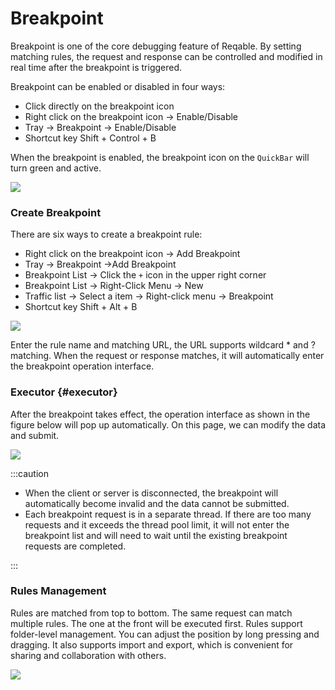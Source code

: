 # Breakpoint


Breakpoint is one of the core debugging feature of Reqable. By setting matching rules, the request and response can be controlled and modified in real time after the breakpoint is triggered.

Breakpoint can be enabled or disabled in four ways:
- Click directly on the breakpoint icon
- Right click on the breakpoint icon -> Enable/Disable
- Tray -> Breakpoint -> Enable/Disable
- Shortcut key <Shortcut>Shift + Control + B</Shortcut>

When the breakpoint is enabled, the breakpoint icon on the `QuickBar` will turn green and active.

![](arts/breakpoint_01.png)

### Create Breakpoint

There are six ways to create a breakpoint rule:
- Right click on the breakpoint icon -> Add Breakpoint
- Tray -> Breakpoint ->Add Breakpoint
- Breakpoint List -> Click the `+` icon in the upper right corner
- Breakpoint List -> Right-Click Menu -> New
- Traffic list -> Select a item -> Right-click menu -> Breakpoint
- Shortcut key <Shortcut>Shift + Alt + B</Shortcut>

![](arts/breakpoint_02.png)

Enter the rule name and matching URL, the URL supports wildcard * and ? matching. When the request or response matches, it will automatically enter the breakpoint operation interface.

### Executor {#executor}

After the breakpoint takes effect, the operation interface as shown in the figure below will pop up automatically. On this page, we can modify the data and submit.

![](arts/breakpoint_03.png)

:::caution

- When the client or server is disconnected, the breakpoint will automatically become invalid and the data cannot be submitted.
- Each breakpoint request is in a separate thread. If there are too many requests and it exceeds the thread pool limit, it will not enter the breakpoint list and will need to wait until the existing breakpoint requests are completed.

:::

### Rules Management

Rules are matched from top to bottom. The same request can match multiple rules. The one at the front will be executed first. Rules support folder-level management. You can adjust the position by long pressing and dragging. It also supports import and export, which is convenient for sharing and collaboration with others.

![](arts/breakpoint_04.png)
